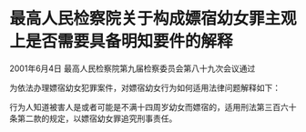 # 最高人民检察院关于构成嫖宿幼女罪主观上是否需要具备明知要件的解释

2001年6月4日 最高人民检察院第九届检察委员会第八十九次会议通过

  

为依法办理嫖宿幼女犯罪案件，对嫖宿幼女行为如何适用法律问题解释如下：

行为人知道被害人是或者可能是不满十四周岁幼女而嫖宿的，适用刑法第三百六十条第二款的规定，以嫖宿幼女罪追究刑事责任。